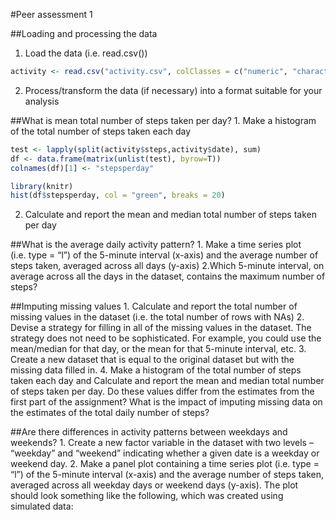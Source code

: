 #Peer assessment 1


##Loading and processing the data

1. Load the data (i.e. read.csv())
```r
activity <- read.csv("activity.csv", colClasses = c("numeric", "character", "numeric"))
```
2. Process/transform the data (if necessary) into a format suitable for your analysis


##What is mean total number of steps taken per day?
1. Make a histogram of the total number of steps taken each day
```r
test <- lapply(split(activity$steps,activity$date), sum) 
df <- data.frame(matrix(unlist(test), byrow=T))
colnames(df)[1] <- "stepsperday"
```

```r
library(knitr)
hist(df$stepsperday, col = "green", breaks = 20)
```
2. Calculate and report the mean and median total number of steps taken per day


##What is the average daily activity pattern?
1. Make a time series plot (i.e. type = "l") of the 5-minute interval (x-axis) and the average number of steps taken, averaged across all days (y-axis)
2.Which 5-minute interval, on average across all the days in the dataset, contains the maximum number of steps?


##Imputing missing values
1. Calculate and report the total number of missing values in the dataset (i.e. the total number of rows with NAs)
2. Devise a strategy for filling in all of the missing values in the dataset. The strategy does not need to be sophisticated. For example, you could use the mean/median for that day, or the mean for that 5-minute interval, etc.
3. Create a new dataset that is equal to the original dataset but with the missing data filled in.
4. Make a histogram of the total number of steps taken each day and Calculate and report the mean and median total number of steps taken per day. Do these values differ from the estimates from the first part of the assignment? What is the impact of imputing missing data on the estimates of the total daily number of steps?


##Are there differences in activity patterns between weekdays and weekends?
1. Create a new factor variable in the dataset with two levels -- "weekday" and "weekend" indicating whether a given date is a weekday or weekend day.
2. Make a panel plot containing a time series plot (i.e. type = "l") of the 5-minute interval (x-axis) and the average number of steps taken, averaged across all weekday days or weekend days (y-axis). The plot should look something like the following, which was created using simulated data:
